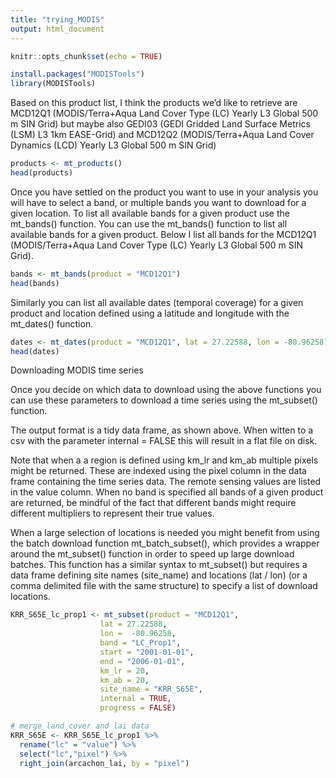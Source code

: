 ```yaml
---
title: "trying_MODIS"
output: html_document
---
```


```r
knitr::opts_chunk$set(echo = TRUE)
```

```r


install.packages("MODISTools")
library(MODISTools)

```

Based on this product list, I think the products we'd like to retrieve are MCD12Q1 (MODIS/Terra+Aqua Land Cover Type (LC) Yearly L3 Global 500 m SIN Grid) but maybe also GEDI03	(GEDI Gridded Land Surface Metrics (LSM) L3 1km EASE-Grid) and MCD12Q2	(MODIS/Terra+Aqua Land Cover Dynamics (LCD) Yearly L3 Global 500 m SIN Grid)
```r


products <- mt_products()
head(products)

```
Once you have settled on the product you want to use in your analysis you will have to select a band, or multiple bands you want to download for a given location. To list all available bands for a given product use the mt_bands() function. You can use the mt_bands() function to list all available bands for a given product. Below I list all bands for the MCD12Q1 (MODIS/Terra+Aqua Land Cover Type (LC) Yearly L3 Global 500 m SIN Grid).

```r

bands <- mt_bands(product = "MCD12Q1")
head(bands)

```

Similarly you can list all available dates (temporal coverage) for a given product and location defined using a latitude and longitude with the mt_dates() function.

```r

dates <- mt_dates(product = "MCD12Q1", lat = 27.22588, lon = -80.96258)
head(dates)

```

Downloading MODIS time series

Once you decide on which data to download using the above functions you can use these parameters to download a time series using the mt_subset() function. 

The output format is a tidy data frame, as shown above. When witten to a csv with the parameter internal = FALSE this will result in a flat file on disk.

Note that when a a region is defined using km_lr and km_ab multiple pixels might be returned. These are indexed using the pixel column in the data frame containing the time series data. The remote sensing values are listed in the value column. When no band is specified all bands of a given product are returned, be mindful of the fact that different bands might require different multipliers to represent their true values.

When a large selection of locations is needed you might benefit from using the batch download function mt_batch_subset(), which provides a wrapper around the mt_subset() function in order to speed up large download batches. This function has a similar syntax to mt_subset() but requires a data frame defining site names (site_name) and locations (lat / lon) (or a comma delimited file with the same structure) to specify a list of download locations.

```r

KRR_S65E_lc_prop1 <- mt_subset(product = "MCD12Q1",
                    lat = 27.22588,
                    lon =  -80.96258,
                    band = "LC_Prop1",
                    start = "2001-01-01",
                    end = "2006-01-01",
                    km_lr = 20,
                    km_ab = 20,
                    site_name = "KRR_S65E",
                    internal = TRUE,
                    progress = FALSE)


```


```r


# merge land cover and lai data
KRR_S65E <- KRR_S65E_lc_prop1 %>%
  rename("lc" = "value") %>%
  select("lc","pixel") %>%
  right_join(arcachon_lai, by = "pixel")

```

